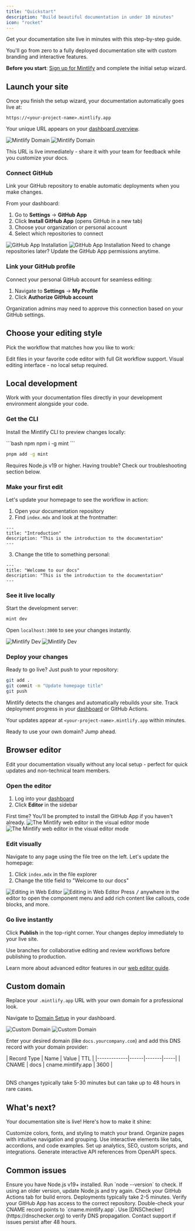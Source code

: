 ```yaml
---
title: "Quickstart"
description: "Build beautiful documentation in under 10 minutes"
icon: "rocket"
---
```


Get your documentation site live in minutes with this step-by-step guide.

You'll go from zero to a fully deployed documentation site with custom branding and interactive features.

<Info>

**Before you start**: [Sign up for Mintlify](https://mintlify.com/start) and complete the initial setup wizard.

</Info>

## Launch your site

Once you finish the setup wizard, your documentation automatically goes live at:

```
https://<your-project-name>.mintlify.app
```

Your unique URL appears on your [dashboard overview](https://dashboard.mintlify.com/).

<Frame>
  <img src="/images/quickstart/mintlify-domain-light.png" alt="Mintlify Domain" className="block dark:hidden" />
  <img src="/images/quickstart/mintlify-domain-dark.png" alt="Mintlify Domain" className="hidden dark:block" />
</Frame>

This URL is live immediately - share it with your team for feedback while you customize your docs.

### Connect GitHub

Link your GitHub repository to enable automatic deployments when you make changes.

From your dashboard:

1. Go to **Settings** → **GitHub App**
2. Click **Install GitHub App** (opens GitHub in a new tab)
3. Choose your organization or personal account
4. Select which repositories to connect

<Frame>
  <img src="/images/quickstart/github-app-installation-light.png" alt="GitHub App Installation" className="block dark:hidden" />
  <img src="/images/quickstart/github-app-installation-dark.png" alt="GitHub App Installation" className="hidden dark:block" />
</Frame>

<Info>
  Need to change repositories later? Update the GitHub App permissions anytime.
</Info>

### Link your GitHub profile

Connect your personal GitHub account for seamless editing:

1. Navigate to **Settings** → **My Profile**
2. Click **Authorize GitHub account**

<Info>
  Organization admins may need to approve this connection based on your GitHub settings.
</Info>

## Choose your editing style

Pick the workflow that matches how you like to work:

<Card title="Local development" icon="terminal" horizontal href="#local-development">
  Edit files in your favorite code editor with full Git workflow support.
</Card>

<Card title="Browser editor" icon="mouse-pointer-2" horizontal href="#browser-editor">
  Visual editing interface - no local setup required.
</Card>

## Local development

Work with your documentation files directly in your development environment alongside your code.

### Get the CLI

Install the Mintlify CLI to preview changes locally:

<CodeGroup>
  ```bash npm
  npm i -g mint
  ```

  ```bash pnpm
  pnpm add -g mint
  ```
</CodeGroup>

<Info>
  Requires Node.js v19 or higher. Having trouble? Check our troubleshooting section below.
</Info>

### Make your first edit

Let's update your homepage to see the workflow in action:

1. Open your documentation repository
2. Find `index.mdx` and look at the frontmatter:

```mdx index.mdx
---
title: "Introduction"
description: "This is the introduction to the documentation"
---
```

3. Change the title to something personal:

```mdx index.mdx {2}
---
title: "Welcome to our docs"
description: "This is the introduction to the documentation"
---
```

### See it live locally

Start the development server:

```bash
mint dev
```

Open `localhost:3000` to see your changes instantly.

<Frame>
  <img src="/images/quickstart/mintlify-dev-light.png" alt="Mintlify Dev" className="block dark:hidden" />
  <img src="/images/quickstart/mintlify-dev-dark.png" alt="Mintlify Dev" className="hidden dark:block" />
</Frame>

### Deploy your changes

Ready to go live? Just push to your repository:

```bash
git add .
git commit -m "Update homepage title"
git push
```

Mintlify detects the changes and automatically rebuilds your site. Track deployment progress in your [dashboard](https://dashboard.mintlify.com) or GitHub Actions.

Your updates appear at `<your-project-name>.mintlify.app` within minutes.

<Card title="Skip to custom domain setup" icon="arrow-down" href="#custom-domain" horizontal>
  Ready to use your own domain? Jump ahead.
</Card>

## Browser editor

Edit your documentation visually without any local setup - perfect for quick updates and non-technical team members.

### Open the editor

1. Log into your [dashboard](https://dashboard.mintlify.com)
2. Click **Editor** in the sidebar

<Info>
  First time? You'll be prompted to install the GitHub App if you haven't already.
</Info>

<Frame>
  <img alt="The Mintlify web editor in the visual editor mode" src="/images/quickstart/web-editor-light.png" className="block dark:hidden" />
  <img alt="The Mintlify web editor in the visual editor mode" src="/images/quickstart/web-editor-dark.png" className="hidden dark:block" />
</Frame>

### Edit visually

Navigate to any page using the file tree on the left. Let's update the homepage:

1. Click `index.mdx` in the file explorer
2. Change the title field to "Welcome to our docs"

<Frame>
  <img alt="Editing in Web Editor" src="/images/quickstart/web-editor-editing-light.png" className="block dark:hidden" />
  <img alt="Editing in Web Editor" src="/images/quickstart/web-editor-editing-dark.png" className="hidden dark:block" />
</Frame>

<Tip>
  Press <kbd>/</kbd> anywhere in the editor to open the component menu and add rich content like callouts, code blocks, and more.
</Tip>

### Go live instantly

Click **Publish** in the top-right corner. Your changes deploy immediately to your live site.

<Tip>
  Use branches for collaborative editing and review workflows before publishing to production.
</Tip>

Learn more about advanced editor features in our [web editor guide](/editor/getting-started).

## Custom domain

Replace your `.mintlify.app` URL with your own domain for a professional look.

Navigate to [Domain Setup](https://dashboard.mintlify.com/settings/deployment/custom-domain) in your dashboard.

<Frame>
  <img src="/images/quickstart/custom-domain-light.png" alt="Custom Domain" className="block dark:hidden" />
  <img src="/images/quickstart/custom-domain-dark.png" alt="Custom Domain" className="hidden dark:block" />
</Frame>

Enter your desired domain (like `docs.yourcompany.com`) and add this DNS record with your domain provider:

<Table>
| Record Type | Name | Value | TTL |
|-------------|------|-------|-----|
| CNAME | docs | cname.mintlify.app | 3600 |
</Table>

<Info>
  DNS changes typically take 5-30 minutes but can take up to 48 hours in rare cases.
</Info>

## What's next?

Your documentation site is live! Here's how to make it shine:

<Card title="Brand your site" icon="paintbrush" href="themes" horizontal>
  Customize colors, fonts, and styling to match your brand.
</Card>
<Card title="Structure your content" icon="map" href="navigation" horizontal>
  Organize pages with intuitive navigation and grouping.
</Card>
<Card title="Add rich components" icon="puzzle" href="/components/accordions" horizontal>
  Use interactive elements like tabs, accordions, and code examples.
</Card>
<Card title="Configure site settings" icon="settings" href="settings" horizontal>
  Set up analytics, SEO, custom scripts, and integrations.
</Card>
<Card title="Build API docs" icon="code" href="/api-playground/overview" horizontal>
  Generate interactive API references from OpenAPI specs.
</Card>

## Common issues

<AccordionGroup>
  <Accordion title="CLI won't install or start">
    Ensure you have Node.js v19+ installed. Run `node --version` to check. If using an older version, update Node.js and try again.
  </Accordion>
  <Accordion title="Site not updating after push">
    Check your GitHub Actions tab for build errors. Deployments typically take 2-5 minutes. Verify your GitHub App has access to the correct repository.
  </Accordion>
  <Accordion title="Custom domain not working">
    Double-check your CNAME record points to `cname.mintlify.app`. Use [DNSChecker](https://dnschecker.org) to verify DNS propagation. Contact support if issues persist after 48 hours.
  </Accordion>
</AccordionGroup>
